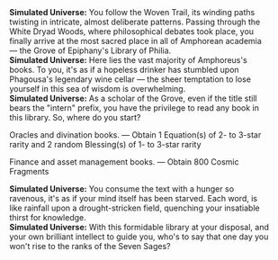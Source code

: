 {{Dialogue Start}}
:'''Simulated Universe:''' You follow the Woven Trail, its winding paths twisting in intricate, almost deliberate patterns. Passing through the White Dryad Woods, where philosophical debates took place, you finally arrive at the most sacred place in all of Amphorean academia &mdash; the Grove of Epiphany's Library of Philia.
:'''Simulated Universe:''' Here lies the vast majority of Amphoreus's books. To you, it's as if a hopeless drinker has stumbled upon Phagousa's legendary wine cellar &mdash; the sheer temptation to lose yourself in this sea of wisdom is overwhelming.
:'''Simulated Universe:''' As a scholar of the Grove, even if the title still bears the "intern" prefix, you have the privilege to read any book in this library. So, where do you start?
:{{DIcon|Star}} Oracles and divination books. &mdash; Obtain 1 Equation(s) of 2- to 3-star rarity and 2 random Blessing(s) of 1- to 3-star rarity
:{{DIcon|Star}} Finance and asset management books. &mdash; Obtain 800 Cosmic Fragments
:'''Simulated Universe:''' You consume the text with a hunger so ravenous, it's as if your mind itself has been starved. Each word, is like rainfall upon a drought-stricken field, quenching your insatiable thirst for knowledge.
:'''Simulated Universe:''' With this formidable library at your disposal, and your own brilliant intellect to guide you, who's to say that one day you won't rise to the ranks of the Seven Sages?
{{Dialogue End}}